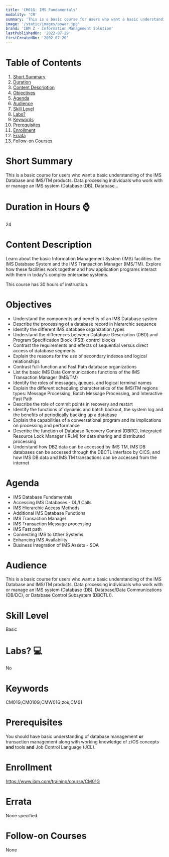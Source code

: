 ```yaml
---
title: 'CM01G: IMS Fundamentals'
modality: 'CR'
summary: 'This is a basic course for users who want a basic understanding of the IMS Database and IMS/TM products. Data processing individuals who work with or manage an IMS system (Database (DB), Database...'
image: '/static/images/power.jpg'
brand: 'IBM Z - Information Management Solution'
lastPublishedOn: '2022-07-29'
firstCreatedOn: '2002-07-20'
---
```

# Table of Contents
1.  [Short Summary](#short-summary)
2.  [Duration](#duration-in-hours-)
3.  [Content Description](#content-description)
4.  [Objectives](#objectives)
5.  [Agenda](#agenda)
6.  [Audience](#audience)
7.  [Skill Level](#skill-level)
8.  [Labs?](#labs-)
9.  [Keywords](#keywords)
10. [Prerequisites](#prerequisites)
11. [Enrollment](#enrollment)
12. [Errata](#errata)
13. [Follow-on Courses](#follow-on-courses)

# Short Summary
This is a basic course for users who want a basic understanding of the IMS Database and IMS/TM products. Data processing individuals who work with or manage an IMS system (Database (DB), Database...

# Duration in Hours ⌚
24

# Content Description
Learn about the basic Information Management System (IMS) facilities: the IMS Database System and the IMS Transaction Manager (IMS/TM). Explore how these facilities work together and how application programs interact with them in today's complex enterprise systems.


This course has 30 hours of instruction.



# Objectives
* Understand the components and benefits of an IMS Database system
* Describe the processing of a database record in hierarchic sequence
* Identify the different IMS database organization types
* Understand the differences between Database Description (DBD) and Program Specification Block (PSB) control blocks
* Contrast the requirements and effects of sequential versus direct access of database segments
* Explain the reasons for the use of secondary indexes and logical relationships
* Contrast full-function and Fast Path database organizations
* List the basic IMS Data Communications functions of the IMS Transaction Manager (IMS/TM)
* Identify the roles of messages, queues, and logical terminal names
* Explain the different scheduling characteristics of the IMS/TM regions types: Message Processing, Batch Message Processing, and Interactive Fast Path
* Describe the role of commit points in recovery and restart
* Identify the functions of dynamic and batch backout, the system log and the benefits of periodically backing up a database
* Explain the capabilities of a conversational program and its implications on processing and performance
* Describe the function of Database Recovery Control (DBRC), Integrated Resource Lock Manager (IRLM) for data sharing and distributed processing
* Understand how DB2 data can be accessed by IMS TM, IMS DB databases can be accessed through the DBCTL interface by CICS, and how IMS DB data and IMS TM transactions can be accessed from the internet


# Agenda
* IMS Database Fundamentals
* Accessing IMS Databases - DL/I Calls
* IMS Hierarchic Access Methods
* Additional IMS Database Functions
* IMS Transaction Manager
* IMS Transaction Message processing
* IMS Fast path
* Connecting IMS to Other Systems
* Enhancing IMS Availability
* Business Integration of IMS Assets - SOA


# Audience
This is a basic course for users who want a basic understanding of the IMS Database and IMS/TM products. Data processing individuals who work with or manage an IMS system (Database (DB), Database/Data Communications (DB/DC), or Database Control Subsystem (DBCTL)).



# Skill Level
Basic               

# Labs? 💻
No

# Keywords
CM01G;CM010G;CMW01G;zos;CM01

# Prerequisites
You should have basic understanding of database management **or** transaction management along with working knowledge of z/OS concepts **and** tools **and** Job Control Language (JCL).



# Enrollment
https://www.ibm.com/training/course/CM01G

# Errata
None specified.

# Follow-on Courses
None

